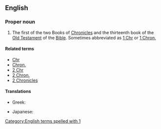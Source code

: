 {{book of the Bible|Books of Chronicles}}

==English==
===Proper noun===
{{en-proper noun}}

# {{context|biblical|lang=en}} The first of the two Books of [[Chronicles]] and the thirteenth book of the [[Old Testament]] of the [[Bible]]. Sometimes abbreviated as [[1 Chr]] or [[1 Chron.]]

====Related terms====
*[[Chr]]
*[[Chron.]]
*[[2 Chr]]
*[[2 Chron.]]
*[[2 Chronicles]]

====Translations====
{{trans-top|book of the Bible}}
* Greek: {{t-|el|Α' Παραλειπομένων||tr=A Paraleipoménon}}
{{trans-mid}}
* Japanese: {{t|ja|歴代志上|tr=rekidaishi jō|sc=Jpan}}
{{trans-bottom}}

[[Category:English terms spelled with 1]]